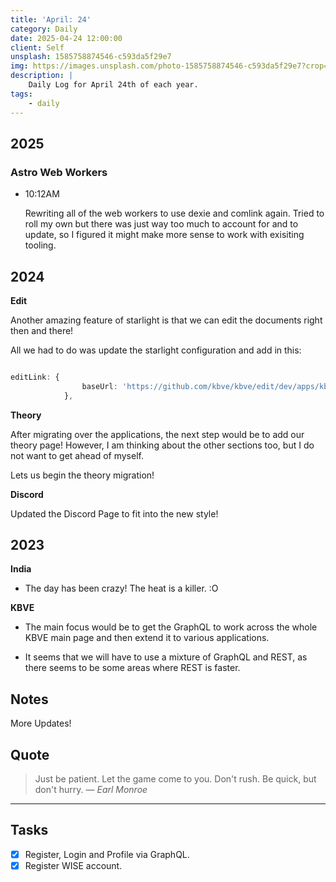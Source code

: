 ```yaml
---
title: 'April: 24'
category: Daily
date: 2025-04-24 12:00:00
client: Self
unsplash: 1585758874546-c593da5f29e7
img: https://images.unsplash.com/photo-1585758874546-c593da5f29e7?crop=entropy&cs=srgb&fm=jpg&ixid=MnwzNjM5Nzd8MHwxfHJhbmRvbXx8fHx8fHx8fDE2ODE3NDg2ODY&ixlib=rb-4.0.3&q=85
description: |
    Daily Log for April 24th of each year.
tags:
    - daily
---
```


## 2025

### Astro Web Workers

-   10:12AM

    Rewriting all of the web workers to use dexie and comlink again.
    Tried to roll my own but there was just way too much to account for and to update, so I figured it might make more sense to work with exisiting tooling.

## 2024

**Edit**

Another amazing feature of starlight is that we can edit the documents right then and there!

All we had to do was update the starlight configuration and add in this:

```ts

editLink: {
				baseUrl: 'https://github.com/kbve/kbve/edit/dev/apps/kbve.com',
			},

```

**Theory**

After migrating over the applications, the next step would be to add our theory page!
However, I am thinking about the other sections too, but I do not want to get ahead of myself.

Lets us begin the theory migration!


**Discord**

Updated the Discord Page to fit into the new style!

## 2023

**India**

-   The day has been crazy! The heat is a killer. :O

**KBVE**

-   The main focus would be to get the GraphQL to work across the whole KBVE main page and then extend it to various applications.

-   It seems that we will have to use a mixture of GraphQL and REST, as there seems to be some areas where REST is faster.

## Notes

More Updates!

## Quote

> Just be patient. Let the game come to you. Don't rush. Be quick, but don't hurry.
> — <cite>Earl Monroe</cite>

---

## Tasks

-   [x] Register, Login and Profile via GraphQL.
-   [x] Register WISE account.
